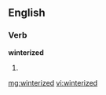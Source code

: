 ==English==

===Verb===
'''winterized'''

# {{past of|[[winterize]]}}

[[mg:winterized]]
[[vi:winterized]]